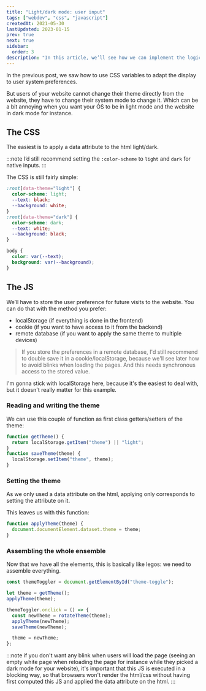 ```yaml
---
title: "Light/dark mode: user input"
tags: ["webdev", "css", "javascript"]
createdAt: 2021-05-30
lastUpdated: 2023-01-15
prev: true
next: true
sidebar:
  order: 3
description: "In this article, we’ll see how we can implement the logic to switch back & forth between light/dark mode"
---
```



In the previous post, we saw how to use CSS variables to adapt the display to user system preferences.

<LinkToPost slug="dark-mode/light-dark-mode-the-simple-way" />

But users of your website cannot change their theme directly from the website, they have to change their system mode to change it. Which can be a bit annoying when you want your OS to be in light mode and the website in dark mode for instance.

## The CSS

The easiest is to apply a data attribute to the html light/dark.

:::note
I’d still recommend setting the `:color-scheme` to `light` and `dark` for native inputs.
:::

The CSS is still fairly simple:

```css
:root[data-theme="light"] {
  color-scheme: light;
  --text: black;
  --background: white;
}
:root[data-theme="dark"] {
  color-scheme: dark;
  --text: white;
  --background: black;
}

body {
  color: var(--text);
  background: var(--background);
}
```

## The JS

We’ll have to store the user preference for future visits to the website. You can do that with the method you prefer:

- localStorage (if everything is done in the frontend)
- cookie (if you want to have access to it from the backend)
- remote database (if you want to apply the same theme to multiple devices)

> If you store the preferences in a remote database, I'd still recommend to double save it in a cookie/localStorage, because we'll see later how to avoid blinks when loading the pages. And this needs synchronous access to the stored value.

I'm gonna stick with localStorage here, because it's the easiest to deal with, but it doesn't really matter for this example.

### Reading and writing the theme

We can use this couple of function as first class getters/setters of the theme:

```js
function getTheme() {
  return localStorage.getItem("theme") || "light";
}
function saveTheme(theme) {
  localStorage.setItem("theme", theme);
}
```

### Setting the theme

As we only used a data attribute on the html, applying only corresponds to setting the attribute on it.

This leaves us with this function:

```js
function applyTheme(theme) {
  document.documentElement.dataset.theme = theme;
}
```

### Assembling the whole ensemble

Now that we have all the elements, this is basically like legos: we need to assemble everything.

```js
const themeToggler = document.getElementById("theme-toggle");

let theme = getTheme();
applyTheme(theme);

themeToggler.onclick = () => {
  const newTheme = rotateTheme(theme);
  applyTheme(newTheme);
  saveTheme(newTheme);

  theme = newTheme;
};
```

:::note
if you don't want any blink when users will load the page (seeing an empty white page when reloading the page for instance while they picked a dark mode for your website), it's important that this JS is executed in a blocking way, so that browsers won't render the html/css without having first computed this JS and applied the data attribute on the html.
:::

<Codepen user="ayc0" id="NWpwgqM" />
